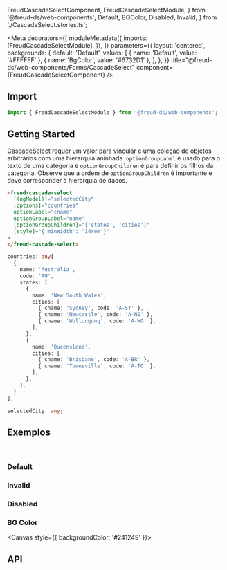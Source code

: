  FreudCascadeSelectComponent,
  FreudCascadeSelectModule,
} from '@freud-ds/web-components';
  Default,
  BGColor,
  Disabled,
  Invalid,
} from './CascadeSelect.stories.ts';

<Meta
  decorators={[
    moduleMetadata({
      imports: [FreudCascadeSelectModule],
    }),
  ]}
  parameters={{
    layout: 'centered',
    backgrounds: {
      default: 'Default',
      values: [
        { name: 'Default', value: '#FFFFFF' },
        { name: 'BgColor', value: '#6732D1' },
      ],
    },
  }}
  title="@freud-ds/web-components/Forms/CascadeSelect"
  component={FreudCascadeSelectComponent}
/>

<FreudHeaderComponent
  title="CascadeSelect"
  description="Permite a pessoa usuária escolher uma opção dentro de uma lista já pré-definida em forma de cascata."
/>

## <a id="importing"></a>Import

```ts
import { FreudCascadeSelectModule } from '@freud-ds/web-components';
```

## Getting Started

CascadeSelect requer um valor para vincular e uma coleção de objetos arbitrários com uma hierarquia aninhada.
`optionGroupLabel` é usado para o texto de uma categoria e `optionGroupChildren` é para definir os filhos da categoria.
Observe que a ordem de `optionGroupChildren` é importante e deve corresponder à hierarquia de dados.

```html
<freud-cascade-select
  [(ngModel)]="selectedCity"
  [options]="countries"
  optionLabel="cname"
  optionGroupLabel="name"
  [optionGroupChildren]="['states', 'cities']"
  [style]="{'minWidth': '14rem'}"
>
</freud-cascade-select>
```

```ts
countries: any[
  {
    name: 'Australia',
    code: 'AU',
    states: [
      {
        name: 'New South Wales',
        cities: [
          { cname: 'Sydney', code: 'A-SY' },
          { cname: 'Newcastle', code: 'A-NE' },
          { cname: 'Wollongong', code: 'A-WO' },
        ],
      },
      {
        name: 'Queensland',
        cities: [
          { cname: 'Brisbane', code: 'A-BR' },
          { cname: 'Townsville', code: 'A-TO' },
        ],
      },
    ],
  }
];

selectedCity: any;
```

## <a id="exemplos"></a>Exemplos

<br />

### Default

<Canvas>
  <Story story={Default} />
</Canvas>

### Invalid

<Canvas>
  <Story story={Invalid} />
</Canvas>

### Disabled

<Canvas>
  <Story story={Disabled} />
</Canvas>

### BG Color

<Canvas style={{ backgroundColor: '#241249' }}>
  <Story story={BGColor} />
</Canvas>

## <a id="api"></a>API

<ArgTypes of={FreudCascadeSelectComponent} />
